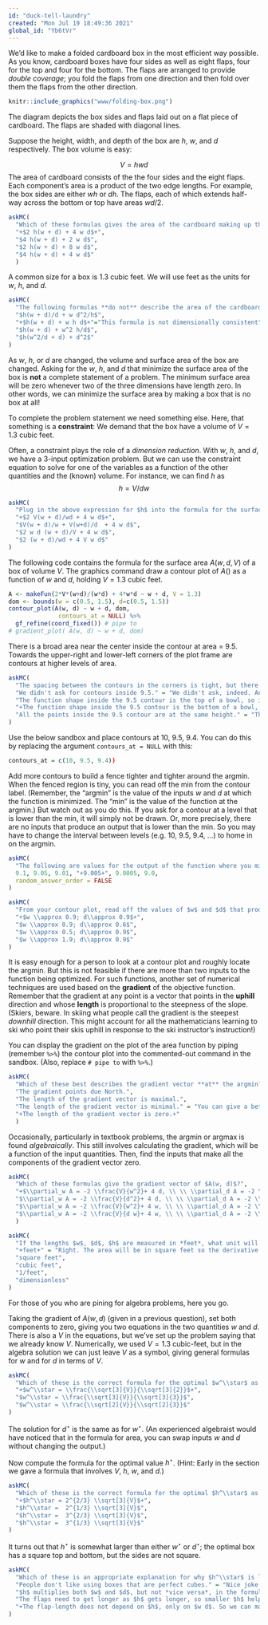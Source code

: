 ```yaml
---
id: "duck-tell-laundry"
created: "Mon Jul 19 18:49:36 2021"
global_id: "Yb6tVr"
---
```


We'd like to make a folded cardboard box in the most efficient way possible.  As you know, cardboard boxes have four sides as well as eight flaps, four for the top and four for the bottom. The flaps are arranged to provide *double coverage*; you fold the flaps from one direction and then fold over them the flaps from the other direction.

```r
knitr::include_graphics("www/folding-box.png")
```

The diagram depicts the box sides and flaps laid out on a flat piece of cardboard. The flaps are shaded with diagonal lines.

Suppose the height, width, and depth of the box are $h$, $w$, and $d$ respectively. The box volume is easy:

$$V = h w d$$
The area of cardboard consists of the the four sides and the eight flaps. Each component's area is a product of the two edge lengths. For example, the box sides are either $w h$ or $d h$. The flaps, each of which extends half-way across the bottom or top have areas $w d/2$. 

```r
askMC(
  "Which of these formulas gives the area of the cardboard making up the box?",
  "+$2 h(w + d) + 4 w d$+",
  "$4 h(w + d) + 2 w d$",
  "$2 h(w + d) + 8 w d$",
  "$4 h(w + d) + 4 w d$"
  )
```

A common size for a box is 1.3 cubic feet. We will use feet as the units for $w$, $h$, and $d$.

```r
askMC(
  "The following formulas **do not** describe the area of the cardboard, but they are nonetheless formulas for something. Except one of them, which cannot be true. Which one? (Hint: Think about dimension.)",
  "$h(w + d)/d + w d^2/h$",
  "+$h(w + d) + w h d$+"="This formula is not dimensionally consistent",
  "$h(w + d) + w^2 h/d$",
  "$h(w^2/d + d) + d^2$"
)
```

As $w$, $h$, or $d$ are changed, the volume and surface area of the box are changed. Asking for the $w$, $h$, and $d$ that minimize the surface area of the box is **not** a complete statement of a problem. The minimum surface area will be zero whenever two of the three dimensions have length zero. In other words, we can minimize the surface area by making a box that is no box at all!

To complete the problem statement we need something else. Here, that something is a **constraint**: We demand that the box have a volume of $V = 1.3$ cubic feet.

Often, a constraint plays the role of a *dimension reduction*. With $w$, $h$, and $d$, we have a 3-input optimization problem. But we can use the constraint equation to solve for one of the variables as a function of the other quantities and the (known) volume. For instance, we can find $h$ as
$$h = V/d w$$



```r
askMC(
  "Plug in the above expression for $h$ into the formula for the surface area of cardboard. Which of the following is the resulting formula in terms of $w$, $d$, and $V$?",
  "+$2 V(w + d)/wd + 4 w d$+",
  "$V(w + d)/w + V(w+d)/d  + 4 w d$",
  "$2 w d (w + d)/V + 4 w d$",
  "$2 (w + d)/wd + 4 V w d$"
)
```


The following code contains the formula for the surface area $A(w, d, V)$ of a box of volume $V$. The graphics command draw a contour plot of $A()$ as a function of $w$ and $d$, holding $V = 1.3$ cubic feet. 

```r
A <- makeFun(2*V*(w+d)/(w*d) + 4*w*d ~ w + d, V = 1.3)
dom <- bounds(w = c(0.5, 1.5), d=c(0.5, 1.5))
contour_plot(A(w, d) ~ w + d, dom,
              contours_at = NULL) %>%
  gf_refine(coord_fixed()) # pipe to
# gradient_plot( A(w, d) ~ w + d, dom)

```

There is a broad area near the center inside the contour at area = 9.5. Towards the upper-right and lower-left corners of the plot frame are contours at higher levels of area.

```r
askMC(
  "The spacing between the contours in the corners is tight, but there is no similarly spaced contour inside the region delimited by the contour at area=9.5. Why not?",
  "We didn't ask for contours inside 9.5." = "We didn't ask, indeed. And we didn't ask for any of the other contours specifically, yet they appear in the graph.",
  "The function shape inside the 9.5 contour is the top of a bowl, so it is pretty flat." = "Almost right!",
  "+The function shape inside the 9.5 contour is the bottom of a bowl, so it is pretty flat.+",
  "All the points inside the 9.5 contour are at the same height." = "The function $C(w,d)$ is infinitely differentiable so it is not possible to make a sudden shift from a sloped form to one that is dead flat."
)
```

Use the below sandbox and place contours at 10, 9.5, 9.4. You can do this by replacing the argument `contours_at = NULL` with this:

```r
contours_at = c(10, 9.5, 9.4))
```

Add more contours to build a fence tighter and tighter around the argmin. When the fenced region is tiny, you can read off the min from the contour label. (Remember, the "argmin" is the value of the inputs $w$ and $d$ at which the function is minimized. The "min" is the value of the function at the argmin.) But watch out as you do this. If you ask for a contour at a level that is  lower than the min, it will simply not be drawn. Or, more precisely, there are no inputs that produce an output that is  lower than the min. So you may have to change the interval between levels (e.g. 10, 9.5, 9.4, ...) to home in on the argmin. 

```r
askMC(
  "The following are values for the output of the function where you might be able to draw a contour. Which one of the values is the smallest for which a contour  appears?",
  9.1, 9.05, 9.01, "+9.005+", 9.0005, 9.0,
  random_answer_order = FALSE
)
```


```r
askMC(
  "From your contour plot, read off the values of $w$ and $d$ that produce the minimum surface area for a 1.3 cubic-foot box. What are they? (Hint: You may need to zoom in on the domain to get the precision needed to answer the question.)",
  "+$w \\approx 0.9; d\\approx 0.9$+",
  "$w \\approx 0.9; d\\approx 0.6$",
  "$w \\approx 0.5; d\\approx 0.9$",
  "$w \\approx 1.9; d\\approx 0.9$"
)
```

It is easy enough for a person to look at a contour plot and roughly locate the argmin. But this is not feasible if there are more than two inputs to the function being optimized. For such functions, another set of numerical techniques are used based on the **gradient** of the objective function. Remember that the gradient at any point is a vector that points in the **uphill** direction and whose **length** is proportional to the steepness of the slope. (Skiers, beware. In skiing what people call the gradient is the steepest *downhill* direction. This might account for all the mathematicians learning to ski who point their skis uphill in response to the ski instructor's instruction!) 

You can display the gradient on the plot of the area function by piping (remember `%>%`) the contour plot into the commented-out command in the sandbox. (Also, replace `# pipe to` with `%>%`.)



```r
askMC(
  "Which of these best describes the gradient vector **at** the argmin?",
  "The gradient points due North.",
  "The length of the gradient vector is maximal.",
  "The length of the gradient vector is minimal." = "You can give a better description than this.",
  "+The length of the gradient vector is zero.+"
  )
```

Occasionally, particularly in textbook problems, the argmin or argmax is found *algebraically*. This still involves calculating the gradient, which will be a function of the input quantities. Then, find the inputs that make all the components of the gradient vector zero.

```r
askMC(
  "Which of these formulas give the gradient vector of $A(w, d)$?",
  "+$\\partial_w A = -2 \\frac{V}{w^2}+ 4 d, \\ \\ \\partial_d A = -2 \\frac{V}{d^2} - 4 w$+",
  "$\\partial_w A = -2 \\frac{V}{d^2}+ 4 d, \\ \\ \\partial_d A = -2 \\frac{V}{w^2} - 4 w$",
  "$\\partial_w A = -2 \\frac{V}{w^2}+ 4 w, \\ \\ \\partial_d A = -2 \\frac{V}{d^2} - 4 d$",
  "$\\partial_w A = -2 \\frac{V}{d w}+ 4 w, \\ \\ \\partial_d A = -2 \\frac{V}{d w} - 4 d$"
  )
```

```r
askMC(
  "If the lengths $w$, $d$, $h$ are measured in *feet*, what unit will $\\partial_w A$ be in?",
  "+feet+" = "Right. The area will be in square feet so the derivative of area with respect to $w$ will be in square feet per foot, that is, feet.",
  "square feet",
  "cubic feet",
  "1/feet",
  "dimensionless"
)
```

For those of you who are pining for algebra problems, here you go.

Taking the gradient of $A(w, d)$ (given in a previous question), set both components to zero, giving you two equations in the two quantities $w$ and $d$. There is also a $V$ in the equations, but we've set up the problem saying that we already know $V$. Numerically, we used $V=1.3$ cubic-feet, but in the algebra solution we can just leave $V$ as a symbol, giving general formulas for $w$ and for $d$ in terms of $V$.

```r
askMC(
  "Which of these is the correct formula for the optimal $w^\\star$ as a function of $V$? (Hint: You can weed out one of the choices by checking for dimensional consistency.)",
  "+$w^\\star = \\frac{\\sqrt[3]{V}}{\\sqrt[3]{2}}$+",
  "$w^\\star = \\frac{\\sqrt[3]{V}}{\\sqrt[3]{3}}$",
  "$w^\\star = \\frac{\\sqrt[2]{V}}{\\sqrt[2]{3}}$"
)
```

The solution for $d^\star$ is the same as for $w^\star$. (An experienced algebraist would have noticed that in the formula for area, you can swap inputs $w$ and $d$ without changing the output.)

Now compute the formula for the optimal value $h^\star$. (Hint: Early in the section we gave a formula that involves $V$, $h$, $w$, and $d$.)

```r
askMC(
  "Which of these is the correct formula for the optimal $h^\\star$ as a function of $V$?",
  "+$h^\\star = 2^{2/3} \\sqrt[3]{V}$+",
  "$h^\\star =  2^{1/3} \\sqrt[3]{V}$",
  "$h^\\star =  3^{2/3} \\sqrt[3]{V}$",
  "$h^\\star =  3^{1/3} \\sqrt[3]{V}$"
)
```

It turns out that $h^\star$ is somewhat larger than either $w^\star$ or $d^\star$; the optimal box has a square top and bottom, but the sides are not square. 

```r
askMC(
  "Which of these is an appropriate explanation for why $h^\\star$ is larger than $w^\\star$ or $d^\\star$?",
  "People don't like using boxes that are perfect cubes." = "Nice joke! But let's get real now. The objective was to minimize the amount of cardboard, not to make people happy.",
  "$h$ multiplies both $w$ and $d$, but not *vice versa*, in the formula for surface area." = "Not true. There are terms $h w$ and $h d$ in the area formula.",
  "The flaps need to get longer as $h$ gets longer, so smaller $h$ helps to minimize the amount of cardboard.",
  "+The flap-length does not depend on $h$, only on $w d$. So we can make $h$ larger without contributing to the \"wasted\" area of the doubling over of flaps. The flaps get smaller as $wd$ gets smaller, so larger $h$ is preferred.+"
)
```


